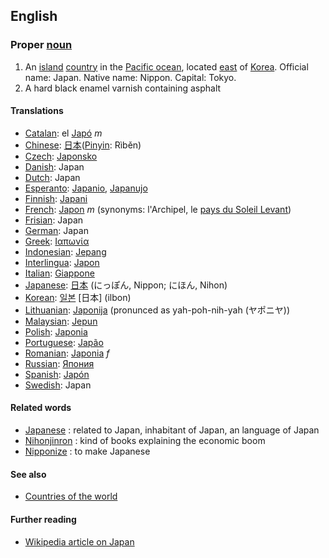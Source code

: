 ==English==

===Proper [[noun]]===
# An [[island]] [[country]] in the [[Pacific ocean]], located [[east]] of [[Korea]]. Official name: Japan.  Native name: Nippon. Capital: Tokyo.
# A hard black enamel varnish containing asphalt

====Translations====
*[[Catalan]]: el [[Japó]] ''m''
*[[Chinese]]: [[日本]]([[Pinyin]]: Rìběn)
*[[Czech]]: [[Japonsko]]
*[[Danish]]: Japan
*[[Dutch]]: Japan
*[[Esperanto]]: [[Japanio]], [[Japanujo]]
*[[Finnish]]: [[Japani]]
*[[French]]: [[Japon]] ''m'' (synonyms:  l'Archipel, le [[pays du Soleil Levant]])
*[[Frisian]]: Japan
*[[German]]: Japan
*[[Greek]]: [[Ιαπωνία]]
*[[Indonesian]]: [[Jepang]]
*[[Interlingua]]: [[Japon]]
*[[Italian]]: [[Giappone]]
*[[Japanese]]: [[日本]] (にっぽん, Nippon; にほん, Nihon)
*[[Korean]]: [[일본]] [日本] (ilbon)
*[[Lithuanian]]: [[Japonija]] (pronunced as yah-poh-nih-yah (ヤポニヤ))
*[[Malaysian]]: [[Jepun]]
*[[Polish]]: [[Japonia]]
*[[Portuguese]]: [[Japão]]
*[[Romanian]]: [[Japonia]] ''f''
*[[Russian]]: [[Япония]]
*[[Spanish]]: [[Japón]]
*[[Swedish]]: Japan
====Related words====
*[[Japanese]] : related to Japan, inhabitant of Japan, an language of Japan
*[[Nihonjinron]] : kind of books explaining the economic boom
*[[Nipponize]] : to make Japanese

====See also====
* [[Countries of the world]]

==== Further reading ====

* [[w:Japan|Wikipedia article on Japan]]